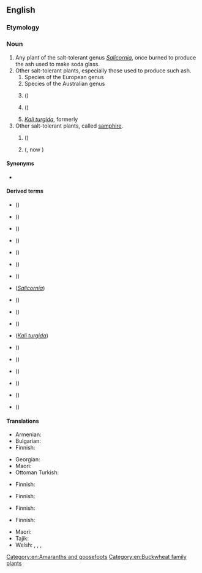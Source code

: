 ==English==
{{wikipedia}}

===Etymology===
{{compound|en|glass|wort}}

===Noun===
{{en-noun|~}}

# Any plant of the salt-tolerant genus ''[[Salicornia]]'', once burned to produce the ash used to make soda glass.
# Other salt-tolerant plants, especially those used to produce such ash.
## Species of the European genus {{taxlink|Sarcocornia|genus}}
## Species of the Australian genus {{taxlink|Tecticornia|genus}}
## {{taxlink|Arthrocnemum subterminale|species}} ({{vern|Parish's glasswort}})
## {{taxlink|Eriogonum salicornioides|species}} ({{vern|glasswort buckwheat}})
## ''[[Kali turgida]]'', formerly {{taxlink|Salsola kali|species}}
# Other salt-tolerant plants, called [[samphire]].
## {{l|en|rock samphire}} (''{{ll|mul|Crithmum maritimum}}'')
## {{vern|golden samphire}} ({{taxlink|Inula crithmoides|species|ver=191008}}, now {{taxlink|Limbarda crithmoides|species|ver=191008}})

====Synonyms====
* {{sense|Salicornia}} {{vern|marsh samphire}}

====Derived terms====
* {{vern|American glasswort}} ({{taxlink|Salicornia virginica|species}})
* {{vern|bead glasswort}} ({{taxlink|Tecticornia flabelliformis|species}})
* {{vern|beaded glasswort}} ({{taxlink|Sarcocornia quinqueflora|species}})
* {{vern|blackseed glasswort}} ({{taxlink|Tecticornia pergranulata|species}})
* {{vern|common glasswort}} ({{taxlink|Salicornia europaea|species}})
* {{vern|dwarf glasswort}} ({{taxlink|Salicornia bigelovii|species}})
* {{vern|glasswort buckwheat}} ({{taxlink|Eriogonum salicornioides|species}})
* {{vern|jointed glasswort}} (''[[Salicornia]]'')
* {{vern|Pacific glasswort}} ({{taxlink|Sarcocornia pacifica|species}})
* {{vern|Parish's glasswort}} ({{taxlink|Arthrocnemum subterminale|species}})
* {{vern|perennial glasswort}} ({{taxlink|Sarcocornia perennis|species}})
* {{vern|prickly glasswort}} (''[[Kali turgida]]'')
* {{vern|purple glasswort}} ({{taxlink|Salicornia ramosissima|species}})
* {{vern|shrubby glasswort}} ({{taxlink|Tecticornia arbuscula|species}})
* {{vern|slender glasswort}} ({{taxlink|Salicornia maritima|species}})
* {{vern|thick-head glasswort}} ({{taxlink|Sarcocornia blackiana|species}})
* {{vern|Virginia glasswort}} ({{taxlink|Salicornia virginica|species}})
* {{vern|woody glasswort}} ({{taxlink|Salicornia virginica|species}})

====Translations====
{{trans-top|any plant of the genus ''Salicornia''}}
* Armenian: {{t+|hy|բալախ}}
* Bulgarian: {{t|bg|солянка|f|sc=Cyrl}}
* Finnish: {{t+|fi|suolayrtti}}
{{trans-mid}}
* Georgian: {{t|ka|ჩოღანო}}
* Maori: {{t|mi|ureure}}
* Ottoman Turkish: {{t|ota|غاسول}}
{{trans-bottom}}

{{trans-top|plant of the genus ''Sarcocornia''}}
* Finnish: {{t+|fi|suolasormikki}}
{{trans-mid}}
{{trans-bottom}}

{{trans-top|plant of the genus ''Tecticornia''}}
* Finnish: {{t+|fi|nivelsarvi}}
{{trans-mid}}
{{trans-bottom}}

{{trans-top|''Arthrocnemum subterminale''}}
* Finnish: {{t+|fi|suolasormio}}
{{trans-mid}}
{{trans-bottom}}

{{trans-top|''Eriogonum salicornioides''}}
{{trans-mid}}
{{trans-bottom}}

{{trans-top|''Kali turgida''}}
* Finnish: {{t+|fi|meriotakilokki}}
{{trans-mid}}
{{trans-bottom}}

{{trans-see|''Crithmum maritimum''|rock samphire}}

{{trans-see|''Inula crithmoides''|golden samphire}}

{{checktrans-top}}
{{trans-mid}}
* Maori: {{t-check|mi|ureure}} <!-- Was under "a plant" -->
* Tajik: {{t-check|tg|калимаи шиша}} <!-- Was under "a plant" -->
* Welsh: {{t-check|cy|llyrlys|m}}, {{t-check|cy|gwydrlys|m}}, {{t-check|cy|cali|m}}, {{t-check|cy|corn carw'r môr|m}} <!-- Was under "a plant" -->
{{trans-bottom}}

[[Category:en:Amaranths and goosefoots]]
[[Category:en:Buckwheat family plants]]